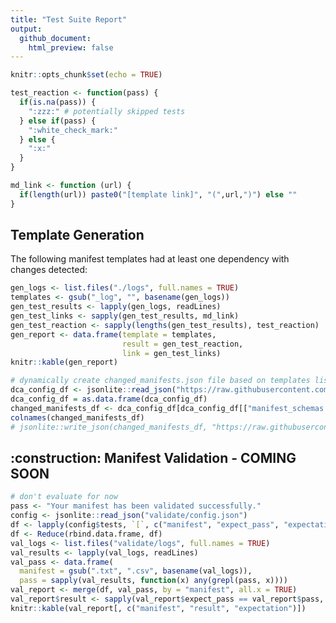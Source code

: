 ```yaml
---
title: "Test Suite Report"
output:
  github_document:
    html_preview: false
---
```


```r
knitr::opts_chunk$set(echo = TRUE)

test_reaction <- function(pass) {
  if(is.na(pass)) { 
    ":zzz:" # potentially skipped tests
  } else if(pass) {
    ":white_check_mark:" 
  } else { 
    ":x:"
  }
}

md_link <- function (url) {
  if(length(url)) paste0("[template link]", "(",url,")") else ""
}
```

## Template Generation

The following manifest templates had at least one dependency with changes detected:

```r
gen_logs <- list.files("./logs", full.names = TRUE)
templates <- gsub("_log", "", basename(gen_logs))
gen_test_results <- lapply(gen_logs, readLines)
gen_test_links <- sapply(gen_test_results, md_link)
gen_test_reaction <- sapply(lengths(gen_test_results), test_reaction) 
gen_report <- data.frame(template = templates, 
                         result = gen_test_reaction, 
                         link = gen_test_links)
knitr::kable(gen_report)
```

```r
# dynamically create changed_manifests.json file based on templates list
dca_config_df <- jsonlite::read_json("https://raw.githubusercontent.com/adknowledgeportal/data-models/refs/heads/main/dca-template-config.json", simplifyVector = TRUE)
dca_config_df = as.data.frame(dca_config_df)
changed_manifests_df <- dca_config_df[dca_config_df[["manifest_schemas.schema_name"]] %in% templates, ]
colnames(changed_manifests_df)
# jsonlite::write_json(changed_manifests_df, "https://raw.githubusercontent.com/adknowledgeportal/data-models/refs/heads/main/changed-manifests.json", pretty = TRUE, auto_unbox = TRUE)
```

## :construction: Manifest Validation - COMING SOON

```r

# don't evaluate for now
pass <- "Your manifest has been validated successfully."
config <- jsonlite::read_json("validate/config.json")
df <- lapply(config$tests, `[`, c("manifest", "expect_pass", "expectation"))
df <- Reduce(rbind.data.frame, df)
val_logs <- list.files("validate/logs", full.names = TRUE)
val_results <- lapply(val_logs, readLines)
val_pass <- data.frame(
  manifest = gsub(".txt", ".csv", basename(val_logs)),
  pass = sapply(val_results, function(x) any(grepl(pass, x))))
val_report <- merge(df, val_pass, by = "manifest", all.x = TRUE)
val_report$result <- sapply(val_report$expect_pass == val_report$pass, test_reaction)
knitr::kable(val_report[, c("manifest", "result", "expectation")])
```
